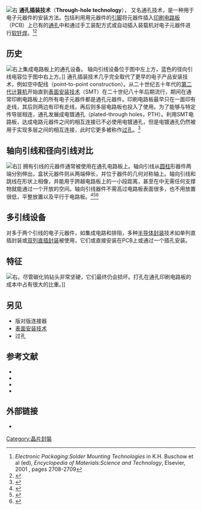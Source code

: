 [[File:Resistors_(1).jpg|右]]
'''通孔插装技术'''（'''Through-hole technology'''）， 又名通孔技术，是一种用于电子元器件的安装方法。包括利用用元器件的[[引脚|引脚]]将元器件插入[[印刷电路板|印刷电路板]]（PCB）上已有的[[通孔|通孔]]中和通过手工装配方式或自动插入装载机对电子元器件进行[[软钎焊|软钎焊]]。<ref name="MAT2001">''Electronic Packaging:Solder Mounting Technologies'' in K.H. Buschow et al (ed), ''Encyclopedia of Materials:Science and Technology'', Elsevier, 2001 {{link-en|ISBN 0-08-043152-6|Special:BookSources/0080431526}},  pages 2708-2709</ref><ref name="AOE">{{Cite book|title=The art of electronics|publisher=Cambridge Univ. Press|year=1989|isbn=9780521370950|edition=2nd|location=Cambridge [u.a.]|author=Horowitz, Paul; Hill, Winfield}}</ref>

== 历史 ==
[[File:MOS6581_chtaube061229.jpg|右]]上集成电路板上的通孔设备。 轴向引线设备位于图中左上方，蓝色的径向引线电容位于图中右上方。]]
通孔插装技术几乎完全取代了更早的电子产品安装技术，例如空中配线（point-to-point construction）。从二十世纪五十年代的[[計算機硬體歷史|第二代计算机]]开始直到[[表面安装技术|表面安装技术]]（SMT）在二十世纪八十年后期流行，期间在通常印刷电路板上的所有电子元器件都是通孔元器件。<span class="cx-segment" data-segmentid="76"></span>印刷电路板最早只在一面印有走线，其后则两边有印有走线，再后则多层电路板也投入了使用。为了能够与特定传导层相连，通孔发展成电镀通孔（plated-through holes，PTH）。利用SMT电路板，达成电路元器件之间的相互连接已不必使用电镀通孔，但是电镀通孔仍然被用于实现多层之间的相互连接，此时它更多被称作[[过孔|过孔]]。<ref name="AOE">{{Cite book|title=The art of electronics|publisher=Cambridge Univ. Press|year=1989|isbn=9780521370950|edition=2nd|location=Cambridge [u.a.]|author=Horowitz, Paul; Hill, Winfield}}</ref>

== 轴向引线和径向引线对比 ==
[[File:Capacitors_electrolytic.jpg|右]]]]
拥有引线的元器件通常被使用在通孔电路板上。轴向引线从[[圆柱|圆柱]]形器件两端分别伸出，盒状元器件则从两端伸长，并位于器件的几何对称轴上。轴向引线和跳线在形状上相像，并能用于跨越电路板上的一小段距离，甚至在{{le|空中配线|Point-to-point_construction}}中无需任何支撑物就能通过一个开放的空间。轴向引线器件不需高过电路板表面很多，也不用放置很低，<span class="cx-segment" data-segmentid="98"></span>平整放置以及平行于电路板。<ref name="BAR">{{Cite web|url=http://www.beavisaudio.com/techpages/Caps/|title=All About Capacitors|accessdate=2013-05-16|work=Beavis Audio Research}}</ref><ref name="WG">{{Cite web|url=http://www.wisegeek.com/what-is-an-axial-lead.htm|title=What Is an Axial Lead?|accessdate=2013-05-16|work=wiseGEEK: clear answers for common|publisher=Conjecture Corporation}}</ref><ref name="Bilotta">{{Cite book|title=Connections in electronic assemblies|last=Bilotta|first=Anthony J.|publisher=M. Dekker|year=1985|isbn=9780824773199|location=New York|page=205}}</ref>

== 多引线设备 ==
对多于两个引线的电子元器件，如集成电路和排阻，多种[[Template:半導體封裝|半导体封装]]技术如单列直插封装或[[雙列直插封裝|双列直插封装]]被使用，它们或直接安装在PCB上或通过一个插孔安装。

== 特征 ==
[[File:Box_of_02in_pcb_bits.jpg|右]]。尽管碳化钨钻头非常坚硬，它们最终仍会损坏。打孔在通孔印刷电路板的成本中占有很大的比重。]]

== 另见 ==
* 版对版连接器
* [[表面安装技术|表面安装技术]]
* 过孔

== 参考文献 ==
<references />
*{{cite web | url=http://mobiledevdesign.com/hardware_news/radio_new_face_aviation_2/ | title=The Future of Commercial Aviation | publisher=[http://mobiledevdesign.com Mobile Development and Design Magazine] | date=January 1, 2002 | accessdate=December 30, 2011 | author=Lesser, Roger; Alderton, Megan | archive-date=2012-07-29 | archive-url=https://web.archive.org/web/20120729192838/http://mobiledevdesign.com/hardware_news/radio_new_face_aviation_2/ | dead-url=no }}
*{{cite web | url=http://goliath.ecnext.com/coms2/gi_0199-2680304/Flexible-production-cell-for-led.html | title=Flexible production cell for led arrays. (Spotlight: electronic displays) | publisher=Canadian Electronics | date=March 1, 2003 | accessdate=December 30, 2011 | archive-date=2015-04-26 | archive-url=https://web.archive.org/web/20150426142846/http://goliath.ecnext.com/coms2/gi_0199-2680304/Flexible-production-cell-for-led.html | dead-url=no }}{{paywall}}
*{{cite web | url=http://pcdandf.com/cms/magazine/171-current-issue/6990-component-layout-in-placement-processes | title=Component Layout in Placement Processes | publisher=[http://pcdandf.com Printed Circuit Design & Fab] | date=February 1, 2010 | accessdate=December 30, 2011 | author=Khan, Zulki | archive-date=2010-03-03 | archive-url=https://web.archive.org/web/20100303031506/http://pcdandf.com/cms/magazine/171-current-issue/6990-component-layout-in-placement-processes | dead-url=no }}
*{{cite web | url=http://www.pcworld.fr/article/kingston-memoire-vive-dram-hyper-x-datatraveler/la-fabrication/478881/ | title=Fabrication: Visiting a production line of Kingston memory modules | publisher=[http://www.pcworld.fr PC World (France)] | date=March 10, 2010 | accessdate=December 30, 2011 | author=Charpentier, Stephane | language=fr | archive-date=2012-04-26 | archive-url=https://web.archive.org/web/20120426082300/http://www.pcworld.fr/article/kingston-memoire-vive-dram-hyper-x-datatraveler/la-fabrication/478881/ | dead-url=no }}

== 外部链接 ==
* {{Wikibooks-inline|Practical Electronics|PCB Layout#Holes|hole sizes for through-hole parts}}
[[Category:晶片封裝|Category:晶片封裝]]